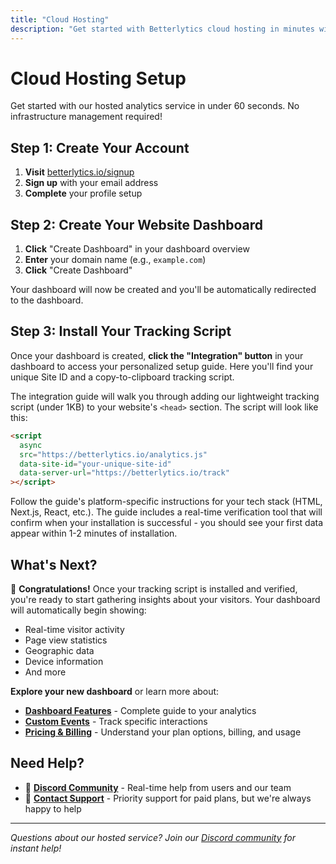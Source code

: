 ```yaml
---
title: "Cloud Hosting"
description: "Get started with Betterlytics cloud hosting in minutes with automatic scaling and maintenance."
---
```


# Cloud Hosting Setup

Get started with our hosted analytics service in under 60 seconds. No infrastructure management required!

## Step 1: Create Your Account

1. **Visit** [betterlytics.io/signup](https://betterlytics.io/register)
2. **Sign up** with your email address
3. **Complete** your profile setup

## Step 2: Create Your Website Dashboard

1. **Click** "Create Dashboard" in your dashboard overview
2. **Enter** your domain name (e.g., `example.com`)
3. **Click** "Create Dashboard"

Your dashboard will now be created and you'll be automatically redirected to the dashboard.

## Step 3: Install Your Tracking Script

Once your dashboard is created, **click the "Integration" button** in your dashboard to access your personalized setup guide. Here you'll find your unique Site ID and a copy-to-clipboard tracking script.

The integration guide will walk you through adding our lightweight tracking script (under 1KB) to your website's `<head>` section. The script will look like this:

```html
<script
  async
  src="https://betterlytics.io/analytics.js"
  data-site-id="your-unique-site-id"
  data-server-url="https://betterlytics.io/track"
></script>
```

Follow the guide's platform-specific instructions for your tech stack (HTML, Next.js, React, etc.). The guide includes a real-time verification tool that will confirm when your installation is successful - you should see your first data appear within 1-2 minutes of installation.

## What's Next?

🎉 **Congratulations!** Once your tracking script is installed and verified, you're ready to start gathering insights about your visitors. Your dashboard will automatically begin showing:

- Real-time visitor activity
- Page view statistics
- Geographic data
- Device information
- And more

**Explore your new dashboard** or learn more about:

- **[Dashboard Features](/dashboard)** - Complete guide to your analytics
- **[Custom Events](/integration/custom-events)** - Track specific interactions
- **[Pricing & Billing](/pricing)** - Understand your plan options, billing, and usage

## Need Help?

- 💬 **[Discord Community](https://discord.gg/vwqSvPn6sP)** - Real-time help from users and our team
- 📧 **[Contact Support](mailto:support@betterlytics.io)** - Priority support for paid plans, but we're always happy to help

---

_Questions about our hosted service? Join our [Discord community](https://discord.gg/vwqSvPn6sP) for instant help!_
